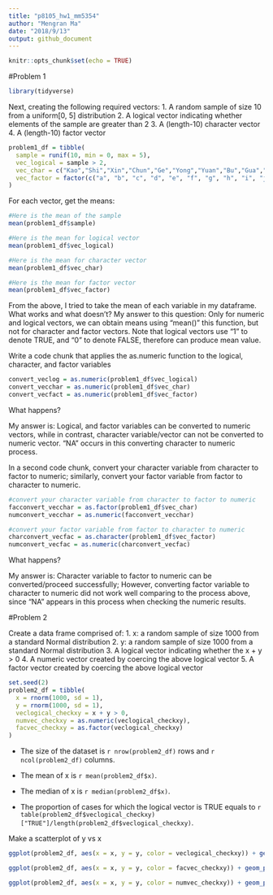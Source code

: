 ```yaml
---
title: "p8105_hw1_mm5354"
author: "Mengran Ma"
date: "2018/9/13"
output: github_document
---
```


```r
knitr::opts_chunk$set(echo = TRUE)
```
#Problem 1

```r
library(tidyverse)
```



Next, creating the following required vectors:
1. A random sample of size 10 from a uniform[0, 5] distribution
2. A logical vector indicating whether elements of the sample are greater than 2
3. A (length-10) character vector
4. A (length-10) factor vector

```r
problem1_df = tibble(
  sample = runif(10, min = 0, max = 5),
  vec_logical = sample > 2,
  vec_char = c("Kao","Shi","Xin","Chun","Ge","Yong","Yuan","Bu","Gua","Ke"),
  vec_factor = factor(c("a", "b", "c", "d", "e", "f", "g", "h", "i", "j"))
)
```


For each vector, get the means:

```r
#Here is the mean of the sample
mean(problem1_df$sample)

#Here is the mean for logical vector
mean(problem1_df$vec_logical)

#Here is the mean for character vector
mean(problem1_df$vec_char)

#Here is the mean for factor vector
mean(problem1_df$vec_factor)

```
From the above, I tried to take the mean of each variable in my dataframe. What works and what doesn’t? My answer to this question: Only for numeric and logical vectors, we can obtain means using "mean()" this function, but not for character and factor vectors. Note that logical vectors use "1" to denote TRUE, and "0" to denote FALSE, therefore can produce mean value.

Write a code chunk that applies the as.numeric function to the logical, character, and factor variables
```r
convert_veclog = as.numeric(problem1_df$vec_logical)
convert_vecchar = as.numeric(problem1_df$vec_char)
convert_vecfact = as.numeric(problem1_df$vec_factor)
```

What happens?

My answer is: Logical, and factor variables can be converted to numeric vectors, while in contrast, character variable/vector can not be converted to numeric vector. "NA" occurs in this converting character to numeric process.




In a second code chunk, convert your character variable from character to factor to numeric; similarly, convert your factor variable from factor to character to numeric. 

```r
#convert your character variable from character to factor to numeric
facconvert_vecchar = as.factor(problem1_df$vec_char)
numconvert_vecchar = as.numeric(facconvert_vecchar)

#convert your factor variable from factor to character to numeric
charconvert_vecfac = as.character(problem1_df$vec_factor)
numconvert_vecfac = as.numeric(charconvert_vecfac)
```

What happens?

My answer is: Character variable to factor to numeric can be converted/proceed successfully; However, converting factor variable to character to numeric did not work well comparing to the process above, since "NA" appears in this process when checking the numeric results.


#Problem 2

Create a data frame comprised of:
1. x: a random sample of size 1000 from a standard Normal distribution
2. y: a random sample of size 1000 from a standard Normal distribution
3. A logical vector indicating whether the x + y > 0
4. A numeric vector created by coercing the above logical vector
5. A factor vector created by coercing the above logical vector

```r
set.seed(2)
problem2_df = tibble(
  x = rnorm(1000, sd = 1),
  y = rnorm(1000, sd = 1),
  veclogical_checkxy = x + y > 0,
  numvec_checkxy = as.numeric(veclogical_checkxy),
  facvec_checkxy = as.factor(veclogical_checkxy)
)
```


* The size of the dataset is `r nrow(problem2_df)` rows and `r ncol(problem2_df)` columns.

* The mean of x is `r mean(problem2_df$x)`.

* The median of x is `r median(problem2_df$x)`.

* The proportion of cases for which the logical vector is TRUE equals to `r table(problem2_df$veclogical_checkxy) ["TRUE"]/length(problem2_df$veclogical_checkxy)`.



Make a scatterplot of y vs x
```r

ggplot(problem2_df, aes(x = x, y = y, color = veclogical_checkxy)) + geom_point()
```
```r
ggplot(problem2_df, aes(x = x, y = y, color = facvec_checkxy)) + geom_point()
```

```r
ggplot(problem2_df, aes(x = x, y = y, color = numvec_checkxy)) + geom_point()
```